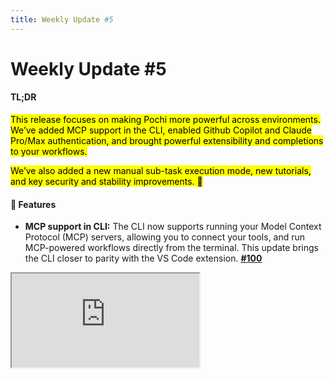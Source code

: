 ```yaml
---
title: Weekly Update #5
---
```


# Weekly Update #5

#### TL;DR

<mark>This release focuses on making Pochi more powerful across environments. We’ve added MCP support in the CLI, enabled Github Copilot and Claude Pro/Max authentication, and brought powerful extensibility and completions to your workflows. </mark>

<mark>We’ve also added a new manual sub-task execution mode, new tutorials, and key security and stability improvements. 🙌 </mark>

#### 🚀 Features

- **MCP support in CLI:** The CLI now supports running your Model Context Protocol (MCP) servers, allowing you to connect your tools, and run MCP-powered workflows directly from the terminal. This update brings the CLI closer to parity with the VS Code extension. **[#100](https://github.com/TabbyML/pochi/issues/100)**

<div
className="w-12/15 md:ml-8 *:shadow-xl/30 *:rounded-lg"
  style={{
    position: "relative",
    paddingBottom: "53.7%",
    marginBottom: 20,
    height: 0,
    overflow: "hidden",
    maxWidth: "100%",
  }}
>
  <iframe
    src="https://drive.google.com/file/d/1V8Ut_XXM9sRdSPHhoGVhMMnJHkxeaYFp/preview"
    style={{
      position: "absolute",
      top: 0,
      left: 0,
      width: "100%",
      height: "100%",
      border: "none",
      borderRadius: "8px",
    }}
    allowFullScreen
    title="MCP Support in CLI"
  />
</div>

- **AI Tooling Integrations (GitHub Copilot + Claude):** You can now authenticate and use your GitHub Copilot and existing Claude Pro/Max subscriptions within Pochi across both the CLI and VS Code. Once authenticated, these services provide completions and suggestions directly in your workflows, enhancing the overall AI-assisted development experience. **[#184](https://github.com/TabbyML/pochi/issues/184) , [#61](https://github.com/TabbyML/pochi/issues/61), [#306](https://github.com/TabbyML/pochi/issues/306)** 

  <div className="w-12/15 md:ml-8 *:shadow-xl/30 *:rounded-lg">![Claude Support](./images/claude-copilot-support.png)</div>

- **Manual Execution Mode for Sub-Tasks:** Sub-tasks created with `newTask` can now be run in a manual, step-by-step mode avoiding large unmoderated changes to your codebases in your sensitive workflows. **[#300](https://github.com/TabbyML/pochi/issues/300)**


<div
className="w-12/15 md:ml-8 *:shadow-xl/30 *:rounded-lg"
  style={{
    position: "relative",
    paddingBottom: "53.7%",
    marginBottom: 20,
    height: 0,
    overflow: "hidden",
    maxWidth: "100%",
  }}
>
  <iframe
    src="https://drive.google.com/file/d/1AwiwI9uIv4Rf_r1rolCLMW38wWVZHP2y/preview"
    style={{
      position: "absolute",
      top: 0,
      left: 0,
      width: "100%",
      height: "100%",
      border: "none",
      borderRadius: "8px",
    }}
    allowFullScreen
    title="Manual Execution for Sub-tasks"
  />
</div>


- **Improved VS Code Configuration Navigation:** VS Code commands like `Pochi: Open MCP Server Settings` now open the relevant config file and jump directly to the specific setting, **[#301](https://github.com/TabbyML/pochi/issues/301)**


#### ✨ Enhancements

- **Enhanced Gemini Model Support:** We've improved existing image input capabilities with added PDF and video inputs, providing richer multimodal workflows with Gemini models. **[#219](https://github.com/TabbyML/pochi/issues/219)**

- **Malformed Custom Agents in VSCode Settings:** Previously ignored malformed agent files (e.g., with YAML parsing errors) are now displayed in the settings UI with a clear warning, making it easier to debug and fix broken custom agent configurations. **[#391](https://github.com/TabbyML/pochi/issues/391)**, **[#415](https://github.com/TabbyML/pochi/issues/415)**

#### 📖 Resources

- [How to Connect Pochi to Your Self-Hosted Tabby Server](https://docs.getpochi.com/tutorials/connect-to-tabby-server/)
- [How to Build a Custom MCP Server to Query Supabase with Natural Language](https://docs.getpochi.com/tutorials/supabase-mcp-server/)
